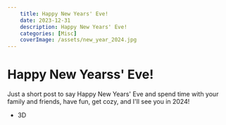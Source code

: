 ```yaml
---
    title: Happy New Years' Eve!
    date: 2023-12-31
    description: Happy New Years' Eve!
    categories: [Misc]
    coverImage: /assets/new_year_2024.jpg
---
```


# Happy New Yearss' Eve!

Just a short post to say Happy New Years' Eve and spend time with your family and friends, have fun, get cozy, and I'll see you in 2024!

- 3D

